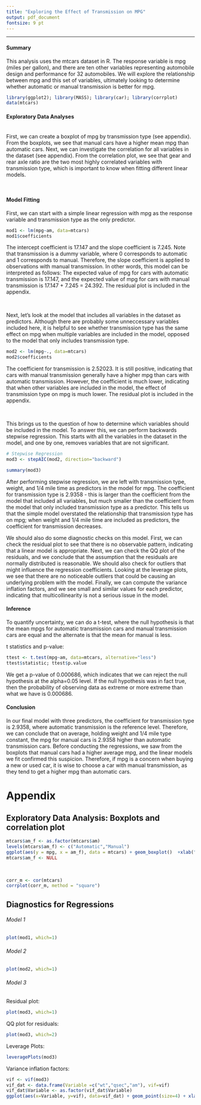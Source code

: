 ```yaml
---
title: "Exploring the Effect of Transmission on MPG"
output: pdf_document
fontsize: 9 pt
---
```


------------------------------------------


#### **Summary**

This analysis uses the mtcars dataset in R. The response variable is mpg (miles per gallon), and there are ten other variables representing automobile design and performance for 32 automobiles. We will explore the relationship between mpg and this set of variables, ultimately looking to determine whether automatic or manual transmission is better for mpg.


```r
library(ggplot2); library(MASS); library(car); library(corrplot)
data(mtcars) 
```

#### **Exploratory Data Analyses**

<br>
First, we can create a boxplot of mpg by transmission type (see appendix). From the boxplots, we see that manual cars have a higher mean mpg than automatic cars. Next, we can investigate the correlation for all variables in the dataset (see appendix). From the correlation plot, we see that gear and rear axle ratio are the two most highly correlated variables with transmission type, which is important to know when fitting different linear models.

<br>

#### **Model Fitting**

First, we can start with a simple linear regression with mpg as the response variable and transmission type as the only predictor. 

```r
mod1 <- lm(mpg~am, data=mtcars)
mod1$coefficients
```

The intercept coefficient is 17.147 and the slope coefficient is 7.245. Note that transmission is a dummy variable, where 0 corresponds to automatic and 1 corresponds to manual. Therefore, the slope coefficient is applied to observations with manual transmission. In other words, this model can be interpreted as follows: The expected value of mpg for cars with automatic transmission is 17.147, and the expected value of mpg for cars with manual transmission is 17.147 + 7.245 =  24.392. The residual plot is included in the appendix.

<br>

Next, let's look at the model that includes all variables in the dataset as predictors. Although there are probably some unneccessary variables included here, it is helpful to see whether transmission type has the same effect on mpg when multiple variables are included in the model, opposed to the model that only includes transmission type. 

```r
mod2 <- lm(mpg~., data=mtcars)
mod2$coefficients
```

The coefficient for transmission is 2.52023. It is still positive, indicating that cars with manual transmission generally have a higher mpg than cars with automatic transmission. However, the coefficient is much lower, indicating that when other variables are included in the model, the effect of transmission type on mpg is much lower. The residual plot is included in the appendix.

<br>

This brings us to the question of how to determine which variables should be included in the model. To answer this, we can perform backwards stepwise regression. This starts with all the variables in the dataset in the model, and one by one, removes variables that are not significant. 

```r
# Stepwise Regression
mod3 <- stepAIC(mod2, direction="backward")
```
```r
summary(mod3)
```

After performing stepwise regression, we are left with transmission type, weight, and 1/4 mile time as predictors in the model for mpg. The coefficient for transmission type is 2.9358 - this is larger than the coefficient from the model that included all variables, but much smaller than the coefficient from the model that only included transmission type as a predictor. This tells us that the simple model overstated the relationship that transmission type has on mpg; when weight and 1/4 mile time are included as predictors, the coefficient for transmission decreases.

We should also do some diagnostic checks on this model. First, we can check the residual plot to see that there is no observable pattern, indicating that a linear model is appropriate. Next, we can check the QQ plot of the residuals, and we conclude that the assumption that the residuals are normally distributed is reasonable. We should also check for outliers that might influence the regression coefficients. Looking at the leverage plots,  we see that there are no noticeable outliers that could be causing an underlying problem with the model. Finally, we can compute the variance inflation factors, and we see small and similar values for each predictor, indicating that multicollinearity is not a serious issue in the model.

#### **Inference**

To quantify uncertainty, we can do a t-test, where the null hypothesis is that the mean mpgs for automatic transmission cars and manual transmission cars are equal and the alternate is that the mean for manual is less. 

t statistics and p-value:
```r
ttest <- t.test(mpg~am, data=mtcars, alternative="less")
ttest$statistic; ttest$p.value
```

We get a p-value of 0.000686, which indicates that we can reject the null hypothesis at the alpha=0.05 level. If the null hypothesis was in fact true, then the probability of observing data as extreme or more extreme than what we have is 0.000686. 

#### **Conclusion**

In our final model with three predictors, the coefficient for transmission type is 2.9358, where automatic transmission is the reference level. Therefore, we can conclude that on average, holding weight and 1/4 mile type constant, the mpg for manual cars is 2.9358 higher than automatic transmission cars. Before conducting the regressions, we saw from the boxplots that manual cars had a higher average mpg, and the linear models we fit confirmed this suspicion. Therefore, if mpg is a concern when buying a new or used car, it is wise to choose a car with manual transmission, as they tend to get a higher mpg than automatic cars. 

\pagebreak

# **Appendix**

## Exploratory Data Analysis: Boxplots and correlation plot

```r
mtcars$am_f <- as.factor(mtcars$am)
levels(mtcars$am_f) <- c("Automatic","Manual")
ggplot(aes(y = mpg, x = am_f), data = mtcars) + geom_boxplot()  +xlab("Transmission") + ylab("mpg") 
mtcars$am_f <- NULL
```
 <br> 
```r
corr_m <- cor(mtcars)
corrplot(corr_m, method = "square")
```

## Diagnostics for Regressions

###### Model 1

```r
plot(mod1, which=1)
```

###### Model 2

```r
plot(mod2, which=1)
```

###### Model 3

Residual plot:

```r
plot(mod3, which=1)
```

QQ plot for residuals:

```r
plot(mod3, which=2)
```

Leverage Plots: 

```r
leveragePlots(mod3)
```

Variance inflation factors:

```r
vif <- vif(mod3)
vif_dat <- data.frame(Variable =c("wt","qsec","am"), vif=vif)
vif_dat$Variable <- as.factor(vif_dat$Variable)
ggplot(aes(x=Variable, y=vif), data=vif_dat) + geom_point(size=4) + xlab("")
```